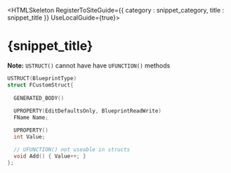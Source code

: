 

<HTMLSkeleton RegisterToSiteGuide={{ category : snippet_category, title : snippet_title }} UseLocalGuide={true}>


<H1>{snippet_title}</H1>


**Note:** `USTRUCT()` cannot have have `UFUNCTION()` methods
```cpp
USTRUCT(BlueprintType)
struct FCustomStruct{
  
  GENERATED_BODY()
  
  UPROPERTY(EditDefaultsOnly, BlueprintReadWrite)
  FName Name;

  UPROPERTY()
  int Value;

  // UFUNCTION() not useable in structs
  void Add() { Value++; }
};
```
</HTMLSkeleton>